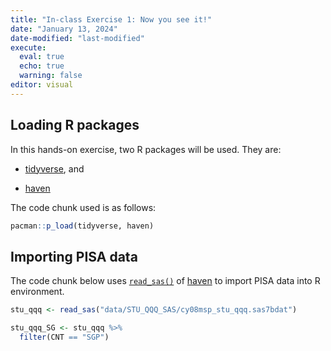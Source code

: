 ```yaml
---
title: "In-class Exercise 1: Now you see it!"
date: "January 13, 2024"
date-modified: "last-modified"
execute: 
  eval: true
  echo: true
  warning: false
editor: visual
---
```


## Loading R packages

In this hands-on exercise, two R packages will be used. They are:

-   [tidyverse](https://www.tidyverse.org/), and

-   [haven](https://www.tidyverse.org/)

The code chunk used is as follows:

```r
pacman::p_load(tidyverse, haven)
```

## Importing PISA data

The code chunk below uses [`read_sas()`](https://haven.tidyverse.org/reference/read_sas.html) of [haven](https://haven.tidyverse.org/reference/index.html) to import PISA data into R environment.

```r
stu_qqq <- read_sas("data/STU_QQQ_SAS/cy08msp_stu_qqq.sas7bdat")
```


```r
stu_qqq_SG <- stu_qqq %>%
  filter(CNT == "SGP")
```
